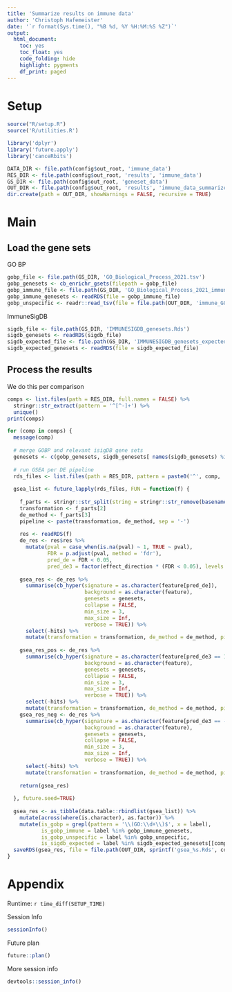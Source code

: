 ```yaml
---
title: 'Summarize results on immune data'
author: 'Christoph Hafemeister'
date: '`r format(Sys.time(), "%B %d, %Y %H:%M:%S %Z")`'
output:
  html_document: 
    toc: yes
    toc_float: yes
    code_folding: hide
    highlight: pygments
    df_print: paged
---
```


# Setup

```r
source("R/setup.R")
source('R/utilities.R')

library('dplyr')
library('future.apply')
library('canceRbits')

DATA_DIR <- file.path(config$out_root, 'immune_data')
RES_DIR <- file.path(config$out_root, 'results', 'immune_data')
GS_DIR <- file.path(config$out_root, 'geneset_data')
OUT_DIR <- file.path(config$out_root, 'results', 'immune_data_summarized')
dir.create(path = OUT_DIR, showWarnings = FALSE, recursive = TRUE)
```

# Main

## Load the gene sets

GO BP
```r
gobp_file <- file.path(GS_DIR, 'GO_Biological_Process_2021.tsv')
gobp_genesets <- cb_enrichr_gsets(filepath = gobp_file)
gobp_immune_file <- file.path(GS_DIR, 'GO_Biological_Process_2021_immune.Rds')
gobp_immune_genesets <- readRDS(file = gobp_immune_file)
gobp_unspecific <- readr::read_tsv(file = file.path(OUT_DIR, 'immune_GOBP_2021_unspecific_terms.tsv'), col_names = FALSE)$X1
```

ImmuneSigDB
```r
sigdb_file <- file.path(GS_DIR, 'IMMUNESIGDB_genesets.Rds')
sigdb_genesets <- readRDS(sigdb_file)
sigdb_expected_file <- file.path(GS_DIR, 'IMMUNESIGDB_genesets_expected.Rds')
sigdb_expected_genesets <- readRDS(file = sigdb_expected_file)
```

## Process the results

We do this per comparison
```r
comps <- list.files(path = RES_DIR, full.names = FALSE) %>%
  stringr::str_extract(pattern = '^[^-]+') %>%
  unique()
print(comps)
```


```r
for (comp in comps) {
  message(comp)
  
  # merge GOBP and relevant isigDB gene sets
  genesets <- c(gobp_genesets, sigdb_genesets[ names(sigdb_genesets) %in% sigdb_expected_genesets[[comp]] ])
  
  # run GSEA per DE pipeline
  rds_files <- list.files(path = RES_DIR, pattern = paste0('^', comp, '.*\\.Rds$'), full.names = TRUE)
  
  gsea_list <- future_lapply(rds_files, FUN = function(f) {
    
    f_parts <- stringr::str_split(string = stringr::str_remove(basename(f), pattern = '\\.Rds$'), pattern = '-')[[1]]
    transformation <- f_parts[2]
    de_method <- f_parts[3]
    pipeline <- paste(transformation, de_method, sep = '-')
    
    res <- readRDS(f)
    de_res <- res$res %>% 
      mutate(pval = case_when(is.na(pval) ~ 1, TRUE ~ pval),
             FDR = p.adjust(pval, method = 'fdr'),
             pred_de = FDR < 0.05,
             pred_de3 = factor(effect_direction * (FDR < 0.05), levels = c(-1, 0, 1)))
    
    gsea_res <- de_res %>% 
      summarise(cb_hyper(signature = as.character(feature[pred_de]), 
                         background = as.character(feature), 
                         genesets = genesets, 
                         collapse = FALSE, 
                         min_size = 3, 
                         max_size = Inf, 
                         verbose = TRUE)) %>%
      select(-hits) %>%
      mutate(transformation = transformation, de_method = de_method, pipeline = pipeline)
    
    gsea_res_pos <- de_res %>% 
      summarise(cb_hyper(signature = as.character(feature[pred_de3 == 1]), 
                         background = as.character(feature), 
                         genesets = genesets, 
                         collapse = FALSE, 
                         min_size = 3, 
                         max_size = Inf, 
                         verbose = TRUE)) %>%
      select(-hits) %>%
      mutate(transformation = transformation, de_method = de_method, pipeline = pipeline)
    gsea_res_neg <- de_res %>% 
      summarise(cb_hyper(signature = as.character(feature[pred_de3 == -1]), 
                         background = as.character(feature), 
                         genesets = genesets, 
                         collapse = FALSE, 
                         min_size = 3, 
                         max_size = Inf, 
                         verbose = TRUE)) %>%
      select(-hits) %>%
      mutate(transformation = transformation, de_method = de_method, pipeline = pipeline)
      
    return(gsea_res)
    
  }, future.seed=TRUE)
  
  gsea_res <- as_tibble(data.table::rbindlist(gsea_list)) %>%
    mutate(across(where(is.character), as.factor)) %>%
    mutate(is_gobp = grepl(pattern = '\\(GO:\\d+\\)$', x = label),
           is_gobp_immune = label %in% gobp_immune_genesets,
           is_gobp_unspecific = label %in% gobp_unspecific,
           is_sigdb_expected = label %in% sigdb_expected_genesets[[comp]])
  saveRDS(gsea_res, file = file.path(OUT_DIR, sprintf('gsea_%s.Rds', comp))) 
}
```


# Appendix

Runtime: `r time_diff(SETUP_TIME)`

Session Info
```r
sessionInfo()
```

Future plan
```r
future::plan()
```

More session info
```r
devtools::session_info()
```
